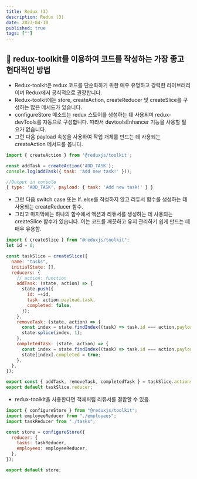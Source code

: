 ```yaml
---
title: Redux (3)
description: Redux (3)
date: 2023-04-10
published: true
tags: [""]
---
```


## 🚀 redux-toolkit를 이용하여 코드를 작성하는 가장 좋고 현대적인 방법

- Redux-toolkit은 redux 코드를 단순화하기 위한 매우 유명하고 강력한 라이브러리이며 Redux에서 공식적으로 권장합니다.
- Redux-toolkit에는 store, createAction, createReducer 및 createSlice를 구성하는 많은 메서드가 있습니다.
- configureStore 메소드는 redux 스토어를 생성하는 데 사용되며 redux-devTools를 자동으로 구성합니다. 따라서 devtoolsEnhancer 기능을 사용할 필요가 없습니다.
- 그런 다음 payload 속성을 사용하여 작업 개체를 만드는 데 사용되는 createAction 메서드를 봅니다.

```jsx
import { createAction } from '@reduxjs/toolkit';

const addTask = createAction('ADD_TASK');
console.log(addTask({ task: 'Add new task!' }));

//Output in console
{ type: 'ADD_TASK', payload: { task: 'Add new task!' } }
```

- 그런 다음 switch case 또는 If..else를 작성하지 않고 리듀서 함수를 생성하는 데 사용되는 createReducer 함수.
- 그리고 마지막에는 하나의 함수에서 액션과 리듀서를 생성하는 데 사용되는 createSlice 함수가 있습니다. 이는 코드를 깨끗하고 유지 관리하기 쉽게 만드는 데 매우 유용함.

```jsx
import { createSlice } from "@reduxjs/toolkit";
let id = 0;

const taskSlice = createSlice({
  name: "tasks",
  initialState: [],
  reducers: {
    // action: function
    addTask: (state, action) => {
      state.push({
        id: ++id,
        task: action.payload.task,
        completed: false,
      });
    },
    removeTask: (state, action) => {
      const index = state.findIndex((task) => task.id === action.payload.id);
      state.splice(index, 1);
    },
    completedTask: (state, action) => {
      const index = state.findIndex((task) => task.id === action.payload.id);
      state[index].completed = true;
    },
  },
});

export const { addTask, removeTask, completedTask } = taskSlice.actions;
export default taskSlice.reducer;
```

- redux-toolkit을 사용한다면 객체처럼 리듀서를 결합할 수 있음.

```jsx
import { configureStore } from "@reduxjs/toolkit";
import employeeReducer from "./employees";
import taskReducer from "./tasks";

const store = configureStore({
  reducer: {
    tasks: taskReducer,
    employees: employeeReducer,
  },
});

export default store;
```
